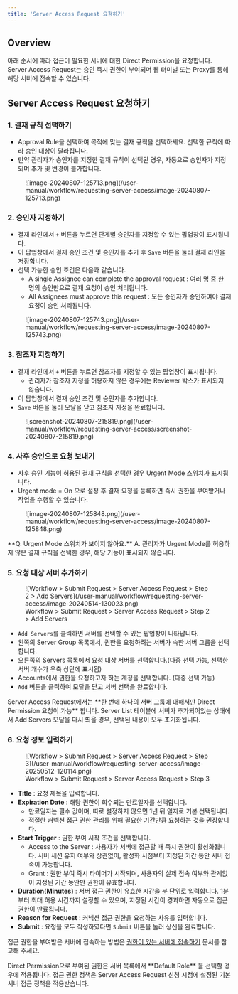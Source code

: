 ```yaml
---
title: 'Server Access Request 요청하기'
---
```



## Overview

아래 순서에 따라 접근이 필요한 서버에 대한 Direct Permission을 요청합니다. Server Access Request는 승인 즉시 권한이 부여되며 웹 터미널 또는 Proxy를 통해 해당 서버에 접속할 수 있습니다.


## Server Access Request 요청하기

### 1. 결재 규칙 선택하기

* Approval Rule을 선택하여 목적에 맞는 결재 규칙을 선택하세요. 선택한 규칙에 따라 승인 대상이 달라집니다. 
* 만약 관리자가 승인자를 지정한 결재 규칙이 선택된 경우, 자동으로 승인자가 지정되며 추가 및 변경이 불가합니다.

<figure data-layout="center" data-align="center">
![image-20240807-125713.png](/user-manual/workflow/requesting-server-access/image-20240807-125713.png)
</figure>

### 2. 승인자 지정하기

* 결재 라인에서 `+` 버튼을 누르면 단계별 승인자를 지정할 수 있는 팝업창이 표시됩니다. 
* 이 팝업창에서 결재 승인 조건 및 승인자를 추가 후 `Save` 버튼을 눌러 결재 라인을 저장합니다.
* 선택 가능한 승인 조건은 다음과 같습니다. 
    * A single Assignee can complete the approval request : 여러 명 중 한 명의 승인만으로 결재 요청이 승인 처리됩니다.
    * All Assignees must approve this request : 모든 승인자가 승인하여야 결재 요청이 승인 처리됩니다.

<figure data-layout="center" data-align="center">
![image-20240807-125743.png](/user-manual/workflow/requesting-server-access/image-20240807-125743.png)
</figure>

### 3. 참조자 지정하기

* 결재 라인에서 `+` 버튼을 누르면 참조자를 지정할 수 있는 팝업창이 표시됩니다. 
    * 관리자가 참조자 지정을 허용하지 않은 경우에는 Reviewer 박스가 표시되지 않습니다. 
* 이 팝업창에서 결재 승인 조건 및 승인자를 추가합니다. 
* `Save` 버튼을 눌러 모달을 닫고 참조자 지정을 완료합니다.

<figure data-layout="center" data-align="center">
![screenshot-20240807-215819.png](/user-manual/workflow/requesting-server-access/screenshot-20240807-215819.png)
</figure>

### 4. 사후 승인으로 요청 보내기

* 사후 승인 기능이 허용된 결재 규칙을 선택한 경우 Urgent Mode 스위치가 표시됩니다. 
* Urgent mode = On 으로 설정 후 결재 요청을 등록하면 즉시 권한을 부여받거나 작업을 수행할 수 있습니다.

<figure data-layout="center" data-align="center">
![image-20240807-125848.png](/user-manual/workflow/requesting-server-access/image-20240807-125848.png)
</figure>

<Callout type="important">
**Q. Urgent Mode 스위치가 보이지 않아요.**
A. 관리자가 Urgent Mode를 허용하지 않은 결재 규칙을 선택한 경우, 해당 기능이 표시되지 않습니다.
</Callout>

### 5. 요청 대상 서버 추가하기

<figure data-layout="center" data-align="center">
![Workflow &gt; Submit Request &gt; Server Access Request &gt; Step 2 &gt; Add Servers](/user-manual/workflow/requesting-server-access/image-20240514-130023.png)
<figcaption>
Workflow &gt; Submit Request &gt; Server Access Request &gt; Step 2 &gt; Add Servers
</figcaption>
</figure>

* `Add Servers`를 클릭하면 서버를 선택할 수 있는 팝업창이 나타납니다.
* 왼쪽의 Server Group 목록에서, 권한을 요청하려는 서버가 속한 서버 그룹을 선택합니다.
* 오른쪽의 Servers 목록에서 요청 대상 서버를 선택합니다.(다중 선택 가능, 선택한 서버 개수가 우측 상단에 표시됨)
* Accounts에서 권한을 요청하고자 하는 계정을 선택합니다. (다중 선택 가능)
* `Add` 버튼을 클릭하여 모달을 닫고 서버 선택을 완료합니다.

<Callout type="important">
Server Access Request에서는  **한 번에 하나의 서버 그룹에 대해서만 Direct Permission 요청이 가능** 합니다. Server List 테이블에 서버가 추가되어있는 상태에서 Add Servers 모달을 다시 띄울 경우, 선택된 내용이 모두 초기화됩니다.
</Callout>

### 6. 요청 정보 입력하기

<figure data-layout="center" data-align="center">
![Workflow &gt; Submit Request &gt; Server Access Request &gt; Step 3](/user-manual/workflow/requesting-server-access/image-20250512-120114.png)
<figcaption>
Workflow &gt; Submit Request &gt; Server Access Request &gt; Step 3
</figcaption>
</figure>

*  **Title**  : 요청 제목을 입력합니다.
*  **Expiration Date**  : 해당 권한이 회수되는 만료일자를 선택합니다.
    * 만료일자는 필수 값이며, 따로 설정하지 않으면 1년 뒤 일자로 기본 선택됩니다.
    * 적절한 커넥션 접근 권한 관리를 위해 필요한 기간만큼 요청하는 것을 권장합니다.
*  **Start Trigger**  : 권한 부여 시작 조건을 선택합니다.
    * Access to the Server : 사용자가 서버에 접근할 때 즉시 권한이 활성화됩니다. 서버 세션 유지 여부와 상관없이, 활성화 시점부터 지정된 기간 동안 서버 접속이 가능합니다.
    * Grant : 권한 부여 즉시 타이머가 시작되며, 사용자의 실제 접속 여부와 관계없이 지정된 기간 동안만 권한이 유효합니다.
*  **Duration(Minutes)** : 서버 접근 권한이 유효한 시간을 분 단위로 입력합니다. 1분부터 최대 허용 시간까지 설정할 수 있으며, 지정된 시간이 경과하면 자동으로 접근 권한이 만료됩니다.
*  **Reason for Request**  : 커넥션 접근 권한을 요청하는 사유를 입력합니다.
*  **Submit**  : 요청을 모두 작성하였다면 `Submit` 버튼을 눌러 상신을 완료합니다.

접근 권한을 부여받은 서버에 접속하는 방법은 [권한이 있는 서버에 접속하기](../../server-access-control/connecting-to-authorized-servers) 문서를 참고해 주세요.

<Callout type="info">
Direct Permission으로 부여된 권한은 서버 목록에서  **Default Role** 을 선택할 경우에 적용됩니다. 접근 권한 정책은 Server Access Request 신청 시점에 설정된 기본 서버 접근 정책을 적용받습니다.
</Callout>

